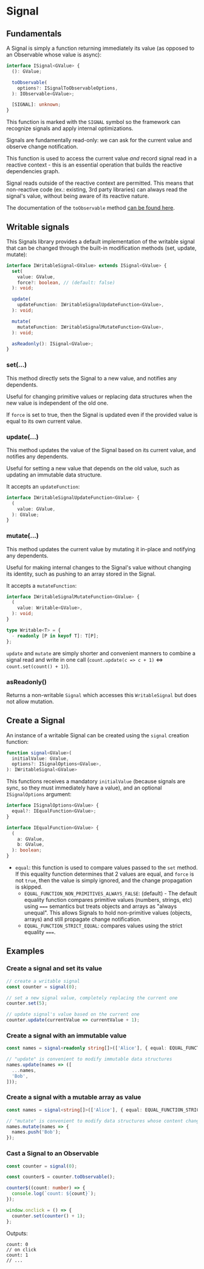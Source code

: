 # Signal

## Fundamentals

A Signal is simply a function returning immediately its value (as opposed to an Observable whose value is async):

```ts
interface ISignal<GValue> {
  (): GValue;

  toObservable(
    options?: ISignalToObservableOptions,
  ): IObservable<GValue>;

  [SIGNAL]: unknown;
}
```

This function is marked with the `SIGNAL` symbol so the framework can recognize signals and apply internal optimizations.

Signals are fundamentally read-only: we can ask for the current value and observe change notification.

This function is used to access the current value *and* record signal read in a reactive context - this is an essential operation that builds the reactive dependencies graph.

Signal reads outside of the reactive context are permitted.
This means that non-reactive code (ex.: existing, 3rd party libraries) can always read the signal's value, without being aware of its reactive nature.

The documentation of the `toObservable` method [can be found here](/docs/documentation/signals/observables-and-signals/#signaltoobservable).

## Writable signals

This Signals library provides a default implementation of the writable signal that can be changed through the built-in modification methods (set, update, mutate):


```ts
interface IWritableSignal<GValue> extends ISignal<GValue> {
  set(
    value: GValue,
    force?: boolean, // (default: false)
  ): void;

  update(
    updateFunction: IWritableSignalUpdateFunction<GValue>,
  ): void;

  mutate(
    mutateFunction: IWritableSignalMutateFunction<GValue>,
  ): void;

  asReadonly(): ISignal<GValue>;
}
```

### set(...)

This method directly sets the Signal to a new value, and notifies any dependents.

Useful for changing primitive values or replacing data structures when
the new value is independent of the old one.

If `force` is set to true, then the Signal is updated even if the provided
value is equal to its own current value.

### update(...)

This method updates the value of the Signal based on its current value, and notifies any dependents.

Useful for setting a new value that depends on the old value, such as updating an immutable data structure.

It accepts an `updateFunction`:

```ts
interface IWritableSignalUpdateFunction<GValue> {
  (
    value: GValue,
  ): GValue;
}
```

### mutate(...)

This method updates the current value by mutating it in-place and notifying any dependents.

Useful for making internal changes to the Signal's value without changing
its identity, such as pushing to an array stored in the Signal.

It accepts a `mutateFunction`:

```ts
interface IWritableSignalMutateFunction<GValue> {
  (
    value: Writable<GValue>,
  ): void;
}

type Writable<T> = {
  - readonly [P in keyof T]: T[P];
};
```

`update` and `mutate` are simply shorter and convenient manners to combine a signal read and write in one call (`count.update(c => c + 1)` <=> `count.set(count() + 1)`).

### asReadonly()

Returns a non-writable `Signal` which accesses this `WritableSignal` but does not allow mutation.


## Create a Signal

An instance of a writable Signal can be created using the `signal` creation function:

```ts
function signal<GValue>(
  initialValue: GValue,
  options?: ISignalOptions<GValue>,
): IWritableSignal<GValue>
```

This functions receives a mandatory `initialValue` (because signals are sync, so they must immediately have a value),
and an optional `ISignalOptions` argument:


```ts
interface ISignalOptions<GValue> {
  equal?: IEqualFunction<GValue>;
}

interface IEqualFunction<GValue> {
  (
    a: GValue,
    b: GValue,
  ): boolean;
}
```


- `equal`: this function is used to compare values passed to the `set` method.
If this equality function determines that 2 values are equal, and `force` is not `true`, then the value is simply ignored, and the change propagation is skipped.
  - `EQUAL_FUNCTION_NON_PRIMITIVES_ALWAYS_FALSE`: (default) - The default equality function compares primitive values (numbers, strings, etc) using `===` semantics
  but treats objects and arrays as "always unequal".
  This allows Signals to hold non-primitive values (objects, arrays) and still propagate change notification.
  - `EQUAL_FUNCTION_STRICT_EQUAL`: compares values using the strict equality `===`.

## Examples

### Create a signal and set its value

```ts
// create a writable signal
const counter = signal(0);

// set a new signal value, completely replacing the current one
counter.set(5);

// update signal's value based on the current one
counter.update(currentValue => currentValue + 1);
```

### Create a signal with an immutable value

```ts
const names = signal<readonly string[]>(['Alice'], { equal: EQUAL_FUNCTION_STRICT_EQUAL });

// "update" is convenient to modify immutable data structures
names.update(names => ([
  ...names,
  'Bob',
]));
```

### Create a signal with a mutable array as value

```ts
const names = signal<string[]>(['Alice'], { equal: EQUAL_FUNCTION_STRICT_EQUAL });

// "mutate" is convenient to modify data structures whose content changes but not their reference (objects and arrays)
names.mutate(names => {
  names.push('Bob');
});
```

### Cast a Signal to an Observable

```ts
const counter = signal(0);

const counter$ = counter.toObservable();

counter$((count: number) => {
  console.log(`count: ${count}`);
});

window.onclick = () => {
  counter.set(counter() + 1);
};
```

Outputs:

```text
count: 0
// on click
count: 1
// ...
```

